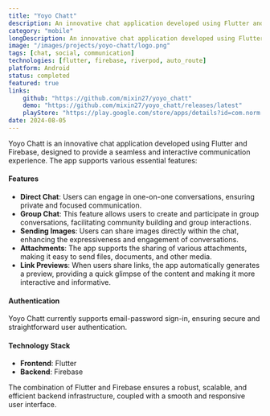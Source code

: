 ```yaml
---
title: "Yoyo Chatt"
description: An innovative chat application developed using Flutter and Firebase
category: "mobile"
longDescription: An innovative chat application developed using Flutter and Firebase
image: "/images/projects/yoyo-chatt/logo.png"
tags: [chat, social, communication]
technologies: [flutter, firebase, riverpod, auto_route]
platform: Android
status: completed
featured: true
links:
    github: "https://github.com/mixin27/yoyo_chatt"
    demo: "https://github.com/mixin27/yoyo_chatt/releases/latest"
    playStore: "https://play.google.com/store/apps/details?id=com.norm.yoyo_chatt"
date: 2024-08-05
---
```


Yoyo Chatt is an innovative chat application developed using Flutter and Firebase, designed to provide a seamless and interactive communication experience. The app supports various essential features:

#### Features

- **Direct Chat**: Users can engage in one-on-one conversations, ensuring private and focused communication.
- **Group Chat**: This feature allows users to create and participate in group conversations, facilitating community building and group interactions.
- **Sending Images**: Users can share images directly within the chat, enhancing the expressiveness and engagement of conversations.
- **Attachments**: The app supports the sharing of various attachments, making it easy to send files, documents, and other media.
- **Link Previews**: When users share links, the app automatically generates a preview, providing a quick glimpse of the content and making it more interactive and informative.

#### Authentication

Yoyo Chatt currently supports email-password sign-in, ensuring secure and straightforward user authentication.

#### Technology Stack

- **Frontend**: Flutter
- **Backend**: Firebase

The combination of Flutter and Firebase ensures a robust, scalable, and efficient backend infrastructure, coupled with a smooth and responsive user interface.
